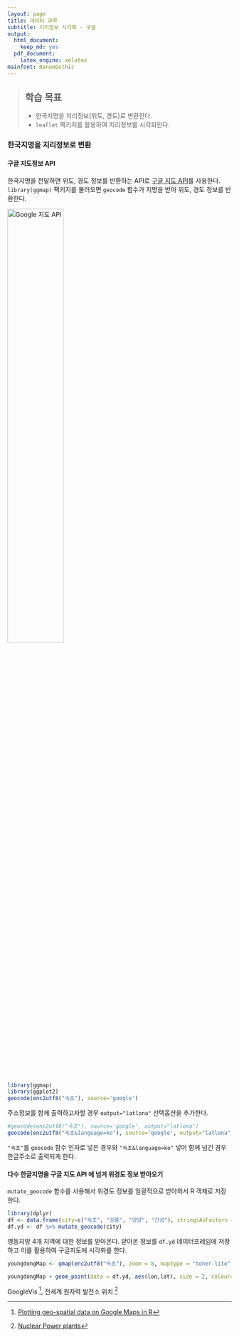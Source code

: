 ```yaml
---
layout: page
title: 데이터 과학
subtitle: 지리정보 시각화 - 구글
output:
  html_document: 
    keep_md: yes
  pdf_document:
    latex_engine: xelatex
mainfont: NanumGothic
---
```


> ## 학습 목표 {.objectives}
>
> *  한국지명을 지리정보(위도, 경도)로 변환한다.
> * `leaflet` 팩키지를 활용하여 지리정보를 시각화한다.

### 한국지명을 지리정보로 변환

#### 구글 지도정보 API 

한국지명을 전달하면 위도, 경도 정보를 반환하는 API로 [구글 지도 API](https://developers.google.com/maps/?hl=ko)를 사용한다.
`library(ggmap)` 팩키지를 불러오면 `geocode` 함수가 지명을 받아 위도, 경도 정보를 반환한다.


<img src="fig/geo-googleapi.png" alt="Google 지도 API" width="50%" />

``` r
library(ggmap)
library(ggplot2)
geocode(enc2utf8("속초"), source='google')
```

주소정보를 함께 출력하고자할 경우 `output="latlona"` 선택옵션을 추가한다.

``` r
#geocode(enc2utf8("속초"), source='google', output="latlona")
geocode(enc2utf8("속초&language=ko"), source='google', output="latlona")
```
`"속초"`를 `geocode` 함수 인자로 넣은 경우와 `"속초&language=ko"` 넣어 함께 넘긴 경우 한글주소로 출력되게 한다.

#### 다수 한글지명을 구글 지도 API 에 넘겨 위경도 정보 받아오기 

`mutate_geocode` 함수를 사용해서 위경도 정보를 일괄적으로 받아와서 R 객체로 저장한다.

``` r
library(dplyr)
df <- data.frame(city=c("속초", "강릉", "양양", "간성"), stringsAsFactors = FALSE)
df.yd <- df %>% mutate_geocode(city)
```
영동지방 4개 지역에 대한 정보를 받아온다. 받아온 정보를 `df.yd` 데이터프레임에 저장하고 이를 활용하여 구글지도에 시각화를 한다.

``` r
youngdongMap <- qmap(enc2utf8("속초"), zoom = 8, maptype = "toner-lite")

youngdongMap + geom_point(data = df.yd, aes(lon,lat), size = 2, colour="blue")
```




GoogleVis [^googlevis],  전세계 원자력 발전소 위치 [^powerplant]


[^googlevis]: [Plotting geo-spatial data on Google Maps in R](http://diggdata.in/post/51396519384/plotting-geo-spatial-data-on-google-maps-in-r)
[^powerplant]: [Nuclear Power plants](https://www.google.com/fusiontables/exporttable?query=select%20*%20from%201u4krB7NJ0Ppwzcd5h7uwOak3Reja4A7yVFIklw)
